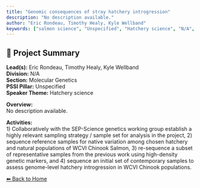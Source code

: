 ```yaml
---
title: "Genomic consequences of stray hatchery introgression"
description: "No description available."
author: "Eric Rondeau, Timothy Healy, Kyle Wellband"
keywords: ["salmon science", "Unspecified", "Hatchery science", "N/A", "Molecular Genetics"]
---
```


## 🧬 Project Summary

**Lead(s):** Eric Rondeau, Timothy Healy, Kyle Wellband  
**Division:** N/A  
**Section:** Molecular Genetics  
**PSSI Pillar:** Unspecified  
**Speaker Theme:** Hatchery science  

**Overview:**  
No description available.   

**Activities:**  
1) Collaboratively with the SEP-Science genetics working group establish a highly relevant sampling strategy / sample set for analysis in the project, 2) sequence reference samples for native variation among chosen hatchery and natural populations of WCVI Chinook Salmon, 3) re-sequence a subset of representative samples from the previous work using high-density genetic markers, and 4) sequence an initial set of contemporary samples to assess genome-level hatchery introgression in WCVI Chinook populations.

[⬅ Back to Home](../index.qmd)
